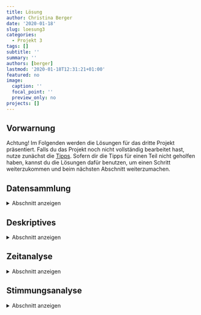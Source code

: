 ```yaml
---
title: Lösung
author: Christina Berger
date: '2020-01-18'
slug: loesung3
categories:
  - Projekt 3
tags: []
subtitle: ''
summary: ''
authors: [berger]
lastmod: '2020-01-18T12:31:21+01:00'
featured: no
image:
  caption: ''
  focal_point: ''
  preview_only: no
projects: []
---
```


## Vorwarnung

Achtung! Im Folgenden werden die Lösungen für das dritte Projekt präsentiert. Falls du das Projekt noch nicht vollständig bearbeitet hast, nutze zunächst die [Tipps](/post/tipps3). Sofern dir die Tipps für einen Teil nicht geholfen haben, kannst du die Lösungen dafür benutzen, um einen Schritt weiterzukommen und beim nächsten Abschnitt weiterzumachen.

## Datensammlung

<details><summary>Abschnitt anzeigen</summary>
<p>
Zunächst muss der Chat, wie in der Vorbereitung eingelesen werden. 
```r
setwd('...')
install.packages('rwhatsapp')
```
```r
library(rwhatsapp)
whatsapp <- rwa_read('MeineGruppe.txt')
```
Wenn du dir nun den Datensatz anschaust sollte er so aussehen

```r
#install.packages('DT')
a <- DT::datatable(whatsapp)
```
```r
#install.packages('htmlwidgets')
#install.packages('htmltools')
htmlwidgets::saveWidget(a, file = 'Tabelle.html' , selfcontained = T)

```
<iframe seamless src= '../Tabelle/index.html' width = '100%' height = '500'></iframe>
Wenn es bei dir einige Zeilen gibt, die keinen Absender und keine Uhrzeit haben, liegt das daran, dass jemand einen Absatz in seiner Nachricht hatte. 
Mit `which` werden hier zunächst alle Zeilen identifiziert, die keine Zeit und keinen Absender haben.
Im zweiten Schritt wird die Zeit und der Absender aus der oberen Zeile genommen und in die leeren ersten zwei Spalten eingefügt. So wurde aus einer Nachricht zwei Stück, was wir im Hinterkopf behalten müssen für später.
Wenn das bei dir nicht vorkommt, kannst du diesen Schritt einfach weglassen.
```r
linebreaks <- which(is.na(whatsapp$time) & is.na(whatsapp$author))
for (i in linebreaks) whatsapp[i, 1:2] <- whatsapp[i - 1, 1:2] 
```

Der erste der zwei Sonderfälle, sind Nachrichten vom System (wenn jemand der Gruppe beigetreten ist oder sie verlassen hat).
Hierfür überschreiben wir unseren Datensatz mit dem gleichen Chat ohne die Zeilen, die immer noch keinen Author haben. 
Daher ist es wichtig, dass wir vorher die Absätze in den Nachrichten bereinigt haben und nicht die  richtigen Nachrichten zu löschen.
```r
whatsapp <- whatsapp[!is.na(whatsapp$author),]
```

Der zweite Sonderfall sind die Medien, die wir beim Exportieren aus Whatsapp ausgeschlossen haben. Mit `grep` können wir die Nachrichten heraussuchen und durch NA ersetzen. Hier muss nicht die ganze Nachricht angegeben werden, da jede dieser Nachrichten gleich aufgebaut ist.
```r
whatsapp$text[grep('<Medien ausgeschlossen', whatsapp$text)] <- NA
```
</p>
</details>

## Deskriptives

<details><summary>Abschnitt anzeigen</summary>
<p>

Falls du `ggplot` noch nicht geladen hast, solltest du es jetzt tun.
```r
library('ggplot2')
```

Als erstes kannst du dir über die Funktion `summary` einen groben Überblick über Mittelwerte und Standardabweichungen des Datensatzes machen.
```r
summary(whatsapp)
```

Unser erstes Diagramm ist ein Kreisdiagramm, dazu wer am häufigsten schreibt. Die brauchst hier den Befehl `table` damit du die Häufigkeiten der Personen bekommst.
```r
pie(table(whatsapp$author), col = c("red", "yellow", "green", "violet", "orange", "blue", "pink", "cyan") )
```

Wenn wir das gleiche mit `ggplot` machen wollen, müssen wir ein Balkendiagramm benutzten.
```r
ggplot(whatsapp, aes(x = author)) +
geom_bar(width = 1 , aes(fill = author))
```

Für ein Histogramm über die gesammte Zeit kannst du es entweder mit der Basicfunktion `hist` machen, oder wieder mit `ggplot`. Setzte die Balkenbreite, so wie es für dich Sinn macht.
```r
hist(whatsapp$time, frequency(whatsapp$text), breaks = 20)
ggplot(whatsapp, aes(x = whatsapp$time))+ geom_histogram()
```

Für die Wochentage, gibt es in R einen extra Befehl `weeksdays`. Da es wenig Sinn macht, die Wochentag alphabetisch zu sortieren, musst du noch einen Faktor erstellen, in dem du die richtigen Levels zuweist.
Da Wochentage nicht intervall skaliert ist nutzen wir hier ein Balkendiagramm.
```r
whatsapp$Wochentage <- weekdays(whatsapp$time)
whatsapp$Wochentage <- factor(whatsapp$Wochentage, levels = c('Montag','Dienstag', 'Mittwoch', 'Donnerstag', 'Freitag', 'Samstag', 'Sonntag'))
```


```r
ggplot(whatsapp, aes(x = Wochentage)) + geom_bar()
```

Für die Uhrzeit erstellen wir erst eine neue Zeitvariable ohne das Datum. Leider speichert R die neue Zeitvariable wieder als `Character` ab, sodass du sie nochmal in `POSIXct` umformen musst. Zur Visualisierung benutzen wir hier ein Histogramm.
```r
whatsapp$uhrzeit <- strftime(whatsapp$time, format = '%H:%M')
whatsapp$uhrzeit <- as.POSIXct(whatsapp$uhrzeit, format = '%H:%M')
ggplot(whatsapp, aes(x = whatsapp$uhrzeit))+ geom_histogram(bins = 10, color = 'white') +
  xlab('Zeit')+ ylab('Nachrichten') + geom_freqpoly()
```


</p>
</details>

## Zeitanalyse

<details><summary>Abschnitt anzeigen</summary>
<p>
Wir haben hier einen zweiten Datensatz erstellt, damit wenn wir etwas am Datensatz verändern und etwas schief geht wir nicht von Anfang an alles neu einlesen müssen. Das ist generell auch für die Zukunft immer eine gute Idee, wenn du etwas an deinem Datensatz verändern willst aber dir nicht ganz sicher bist, wie es geht.
```r
whatsapp_new <- whatsapp
```
Wir wollen nun schauen, wer im Chat am schnellsten antwortet. Am einfachsten ist es etwas zu analysieren, was in der gleichen Zeile steht. Daher erstellen wir eine neue Spalten und fügen jeweils die Zeit aus der darunter stehenden Zeile ein.
```r
whatsapp_new$response <- NA
whatsapp_new$response <-c(whatsapp_new$time[2:nrow(whatsapp_new)], NA)
```
Im zweiten Schritt können wir dann beide Zeiten voneinander subtrahieren und haben unsere Antwortzeit.
```r
whatsapp_new$antwortzeit <- whatsapp_new$response - whatsapp_new$time
```


Das gleiche machen wir auch mit dem Absender der Antwortnachricht, da wir sonst nicht zuordnen können wer denn wie schnell geantwortet hat. Wichtig ist hier, dass wir es als Faktor vorliegen haben müssen.
```r
whatsapp_new$antworter <- NA
whatsapp_new$antworter <-c(as.character(whatsapp_new$author[2:nrow(whatsapp_new)]), NA)
whatsapp_new$antworter <- as.factor(whatsapp_new$antworter)
```

Wie du dir hoffentlich gemerkt hast, gibt es mehrere Zeilen hintereinander, die eigentlich zur gleichen Nachricht gehören und es gibt auch Personen, die ihre Antwort generell in zwei Nachrichten und nicht in einer verfassen. Daher müssen wir die die "sich selbst antworten" ausschließen. Dafür identifitieren wir zunächst die Zeilen die den gleichen Absender und Antworter haben. Danach können wir die zwei Spalten `antwortzeit` und `antworter` durch NA ersetzen.
```r
gleich <- which(whatsapp_new$antworter == whatsapp_new$author)
for (i in gleich) {
  whatsapp_new[i,]$antwortzeit <- NA
  whatsapp_new[i,]$antworter <- NA
  }
```

Nun musst du dir überlegen, was am sinnvollsten ist als Maß der zentralen Lage ist. Bei Betrachtung des Datensatzes sieht man, dass manche Antwortzeiten extrem hoch sind. Das kann daran liegen, dass erst am nächsten Tag die Antwort kam, oder das Gespräch beendet wurde und erst nach 2 Tagen ein neues angefangen wurde. Daher ist es am sinnvollsten den Median zu nutzen, da dieser am robustesten gegenüber Ausreißern ist.
Mit `tapply` kannst du ein bestimmtes Maß auf die ganze Tabelle anwenden.
```r
zeit <- tapply(whatsapp_new$antwortzeit, whatsapp_new$antworter, median)
```

Um am Ende ein Ergebnis zu bekommen, wer nun wirklich die beste Freundin ist, brauchen wir ein Punkt System. Hierfür erstellen wir eine Tabelle mit den Namen aller Chatmitglieder und fügen die Zeit ein. Im zweiten Schritt erhält jeder Punkte, je nach dem auf welchem Platz er sich befindet. Dafür gibt es den Befehl `rank` der die Punktevergabe automatisch macht.
```r
tab <- data.frame(levels(whatsapp$author), zeit)
tab$Punkte <- rank(tab$zeit)
```

```r
tab
```

</p>
</details>


## Stimmungsanalyse

<details><summary>Abschnitt anzeigen</summary>
<p>
Falls du es noch nicht getan hast solltest du spätestens hier das Packet `Udpipe` installiert haben und laden.
```r
#install.packages("udpipe")
library(udpipe)
```

Das hier steht alles schon in der [Übersicht](/post/uebersicht3), aber hier der Vollständigkeitshalber nochmal. Um `udpipe` benutzen zu können, musst du das Modell in der richtigen Sprache herunterladen und laden
```r
#model <- udpipe_download_model(language = 'german')
germodel <- udpipe_load_model(file = dir(pattern = 'udpipe'))
```


Nun müssen die verschiedenen Listen eingelesen werden. Wir haben die Tabellen mit den richtigen Namen versehen, damit es einfacher und ordentlicher ist. Das ist zwar kein muss, aber umbedingt zu empfehlen.
```r
emo <- read.csv('EmotionLookupTable.txt', sep = '\t', header = FALSE, stringsAsFactors = FALSE)
names(emo) <- c('Wort', 'Senti', 'Englisch', 'Quelle', 'Entstehung')


boost <- read.table('BoosterWordList.txt', stringsAsFactors = FALSE)
names(boost) <- c('Wort', 'Boost')


negate <- read.table('NegatingWordList.txt', stringsAsFactors = FALSE)
negate <- negate[, 1]
```

Für die Textanalyse brauchen wir eine Tabelle in der alle Wörter nach ihrer Stärke der Bedeutung sortiert sind.
```r
polar <- data.frame(term = emo$Wort, polarity = emo$Senti, stringsAsFactors = FALSE)
```

Die Boostliste wird hier unterteilt in Verstärker und Abschwächer.
```r
ampli <- boost[boost$Boost > 0, 'Wort']
deamp <- boost[boost$Boost < 0, 'Wort']
```

Als ersten versuchen wir das ganze mit Hans. Dafür suchen wir mit `grep` alle Nachrichten raus, die Hans geschrieben hat.
```r
hans <- whatsapp[grep('Hans', whatsapp$author), 'text']
hans <- paste(as.character(hans), collapse = ' ')
```

Im zweiten Schritt müssen wir die Nachrichten in `Tokens` zerlegen. Wenn du nicht mehr weißt, was gemeint ist schau unter [der Problemstellung](/post/problemstellung3) dir nochmal die genauere Erklärung an.
```r
hans <- udpipe(hans, germodel)
```

Für die Analyse hast du nun vier Komponenten:

- `polarity_terms` sind die Wörter an sich, welche positiv oder negativ sind.
- `polarity_negators` sind die Begriffe, die die Bedeutung umkehren können.
- `polarity_amplifiers` sind die Verstärker.
- `polarity_deamplifiers`sind die Abschwächer.

```r
senti_hans <- txt_sentiment(hans,
  polarity_terms = polar,
  polarity_negators = negate,
  polarity_amplifiers = ampli,
  polarity_deamplifiers = deamp)
```
In der Spalte `overall` sind alle Endergebnisse gespeichert.
```r
senti_hans$overall
```


Wenn wir das ganze nun mit allen aus dem Chat machen wollen, müssen wir einen Dataframe erstellen mit allen Personen und die Nachrichten hinzufügen.
```r
chat <- data.frame(author = levels(whatsapp$author), what = '', stringsAsFactors = FALSE)
for (i in levels(whatsapp$author)) {
  chat$what[chat$author == i] <- paste(whatsapp$text[whatsapp$author == i], collapse = ' ')
}
```

Auch hier zerlegen wir die Nachricht in `Tokens` und analysieren den Chat auf die gleiche Art und Weise wie oben.
```r
chat <- udpipe(chat$what, germodel)

senti_all <- txt_sentiment(chat,
  polarity_terms = polar,
  polarity_negators = negate,
  polarity_amplifiers = ampli,
  polarity_deamplifiers = deamp)
senti_all$overall
```
Man nun nicht erkennen kann wer wer ist, da bei dem `overall` Befehl nur Nummern und keine Namen angezeigt werden. Wir  können aber jedem seinen Namen zuweisen, indem wir die Namen der Authoren zuweisen.
```r
senti <- senti_all$overall
senti$doc_id <- levels(whatsapp$author)
```

Nun kannst du dir die Werte absteigend anschauen. Der höchste Wert ist die positivste Person in deinem Chat.
```r
senti[order(senti$sentiment_polarity, decreasing = TRUE), ]
``` 

Für unseren Test müssen wir nun wieder Punkte verteilen. Dafür solltest du erst den 'Positivitätswert' in der Tabelle speichern und dann wie bei der Zeitanalyse Punkte vergeben. Hier muss du aber ein Minus vorschreiben, weil die höchste Zahl hier am besten ist, und nicht die niedrigste.
```r
tab$senti <- senti$sentiment_polarity
tab$Punkte2 <- rank(-senti$sentiment_polarity)
```

Für das Ergebnis des Tests rechnest du einfach beide Punkte zusammen und lässt dir das Minimum ausgeben. 
```r
tab$final <- tab$Punkte + tab$Punkte2
tab$levels.whatsapp.author.[min(tab$final)]
```
</p>
</details>


